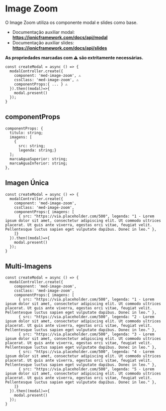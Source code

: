 
<Meta title="Components/Global/Image Zoom/Usage" />

# Image Zoom

O Image Zoom utiliza os componente modal e slides como base.

- Documentação auxiliar modal: **https://ionicframework.com/docs/api/modal**
- Documentação auxiliar slides: **https://ionicframework.com/docs/api/slides**

**As propriedades marcadas com ⚠️ são extritamente necessárias.**

```
const createModal = async () => {
  modalController.create({
    component: 'med-image-zoom', ⚠️
    cssClass: 'med-image-zoom', ⚠️
    componentProps:{ ... } ⚠️
  }).then((modal)=>{
    modal.present()
  });
}
```

## componentProps

```
componentProps: {
  titulo: string;
  imagens: [
    {
      src: string;
      legenda: string;}
  ];
  marcaAguaSuperior: string;
  marcaAguaInferior: string;
},
```

## Imagen Única

```
const createModal = async () => {
  modalController.create({
    component: 'med-image-zoom',
    cssClass: 'med-image-zoom',
    componentProps:{ imagens: [
      { src: "https://via.placeholder.com/500", legenda: "1 - Lorem ipsum dolor sit amet, consectetur adipiscing elit. Ut commodo ultrices placerat. Ut quis ante viverra, egestas orci vitae, feugiat velit. Pellentesque luctus sapien eget vulputate dapibus. Donec in leo." },
    ]}
  }).then((modal)=>{
    modal.present()
  });
}
```

## Multi-Imagens

```
const createModal = async () => {
  modalController.create({
    component: 'med-image-zoom',
    cssClass: 'med-image-zoom',
    componentProps:{ imagens: [
      { src: "https://via.placeholder.com/500", legenda: "1 - Lorem ipsum dolor sit amet, consectetur adipiscing elit. Ut commodo ultrices placerat. Ut quis ante viverra, egestas orci vitae, feugiat velit. Pellentesque luctus sapien eget vulputate dapibus. Donec in leo." },
      { src: "https://via.placeholder.com/500", legenda: "2 - Lorem ipsum dolor sit amet, consectetur adipiscing elit. Ut commodo ultrices placerat. Ut quis ante viverra, egestas orci vitae, feugiat velit. Pellentesque luctus sapien eget vulputate dapibus. Donec in leo." },
      { src: "https://via.placeholder.com/500", legenda: "3 - Lorem ipsum dolor sit amet, consectetur adipiscing elit. Ut commodo ultrices placerat. Ut quis ante viverra, egestas orci vitae, feugiat velit. Pellentesque luctus sapien eget vulputate dapibus. Donec in leo." },
      { src: "https://via.placeholder.com/500", legenda: "4 - Lorem ipsum dolor sit amet, consectetur adipiscing elit. Ut commodo ultrices placerat. Ut quis ante viverra, egestas orci vitae, feugiat velit. Pellentesque luctus sapien eget vulputate dapibus. Donec in leo." },
      { src: "https://via.placeholder.com/500", legenda: "5 - Lorem ipsum dolor sit amet, consectetur adipiscing elit. Ut commodo ultrices placerat. Ut quis ante viverra, egestas orci vitae, feugiat velit. Pellentesque luctus sapien eget vulputate dapibus. Donec in leo." },
    ]}
  }).then((modal)=>{
    modal.present()
  });
}
```
